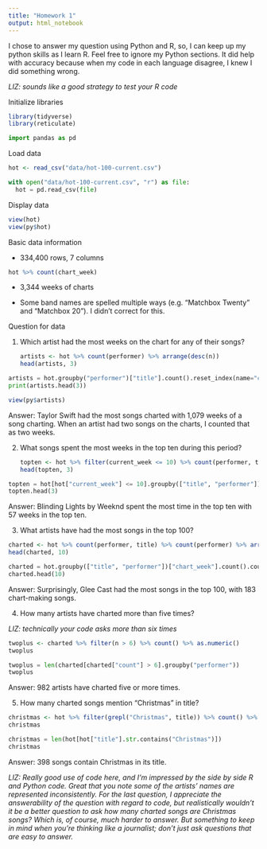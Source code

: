 ---
title: "Homework 1"
output: html_notebook
---

I chose to answer my question using Python and R, so, I can keep up my python skills as I learn R. Feel free to ignore my Python sections. It did help with accuracy because when my code in each language disagree, I knew I did something wrong.

*LIZ: sounds like a good strategy to test your R code*

Initialize libraries

```{r}
library(tidyverse)
library(reticulate)
```

```{python}
import pandas as pd
```

Load data

```{r}
hot <- read_csv("data/hot-100-current.csv")
```

```{python}
with open("data/hot-100-current.csv", "r") as file:
  hot = pd.read_csv(file)
```

Display data

```{r}
view(hot)
view(py$hot)
```

Basic data information

-   334,400 rows, 7 columns

```{r}
hot %>% count(chart_week)
```

-   3,344 weeks of charts

-   Some band names are spelled multiple ways (e.g. "Matchbox Twenty" and "Matchbox 20"). I didn't correct for this.

Question for data

1.  Which artist had the most weeks on the chart for any of their songs?

    ```{r}
    artists <- hot %>% count(performer) %>% arrange(desc(n))
    head(artists, 3)
    ```

```{python}
artists = hot.groupby("performer")["title"].count().reset_index(name="count").sort_values("count", ascending=False)
print(artists.head(3))
```

```{r}
view(py$artists)
```

Answer: Taylor Swift had the most songs charted with 1,079 weeks of a song charting. When an artist had two songs on the charts, I counted that as two weeks.

2.  What songs spent the most weeks in the top ten during this period?

    ```{r}
    topten <- hot %>% filter(current_week <= 10) %>% count(performer, title) %>% arrange(desc(n))
    head(topten, 3)
    ```

```{python}
topten = hot[hot["current_week"] <= 10].groupby(["title", "performer"])["current_week"].count().reset_index(name = "count").sort_values("count", ascending=False)
topten.head(3)
```

Answer: Blinding Lights by Weeknd spent the most time in the top ten with 57 weeks in the top ten.

3.  What artists have had the most songs in the top 100?

```{r}
charted <- hot %>% count(performer, title) %>% count(performer) %>% arrange(desc(n))
head(charted, 10)
```

```{python}
charted = hot.groupby(["title", "performer"])["chart_week"].count().count("performer").reset_index(name = "count").sort_values("count", ascending = False)
charted.head(10)
```

Answer: Surprisingly, Glee Cast had the most songs in the top 100, with 183 chart-making songs.

4.  How many artists have charted more than five times?

*LIZ: technically your code asks more than six times*
```{r}
twoplus <- charted %>% filter(n > 6) %>% count() %>% as.numeric()
twoplus
```

```{python}
twoplus = len(charted[charted["count"] > 6].groupby("performer"))
twoplus
```

Answer: 982 artists have charted five or more times.

5.  How many charted songs mention "Christmas" in title?

```{r}
christmas <- hot %>% filter(grepl("Christmas", title)) %>% count() %>% as.numeric()
christmas
```

```{python}
christmas = len(hot[hot["title"].str.contains("Christmas")])
christmas
```

Answer: 398 songs contain Christmas in its title.

*LIZ: Really good use of code here, and I'm impressed by the side by side R and Python code. Great that you note some of the artists' names are represented inconsistently. For the last question, I appreciate the answerability of the question with regard to code, but realistically wouldn't it be a better question to ask how many charted songs are Christmas songs? Which is, of course, much harder to answer. But something to keep in mind when you're thinking like a journalist; don't just ask questions that are easy to answer.*

```{r}

```

